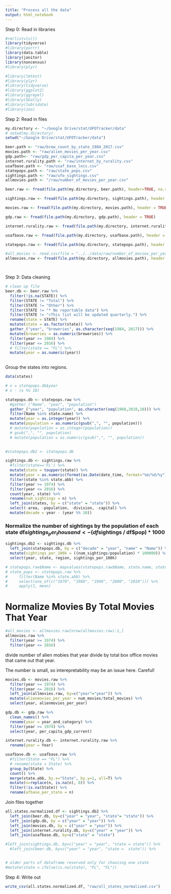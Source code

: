 ```yaml
---
title: "Process all the data"
output: html_notebook
---
```


Step 0: Read in libraries 

```r
#rm(list=ls())
library(tidyverse)
#library(purrr)
library(data.table)
library(janitor)
library(noncensus)
#library(plyr)

#library(lmtest)
#library(plyr)
#library(tidyverse)
#library(ggplot2)
#library(ggrepel)
#library(GGally)
#library(lubridate)
#library(zoo)
```


Step 2: Read in files
```r
my.directory <- "~/Google Drive/stat/UFOTracker/data"
# setwd(my.directory)
setwd("~/Google Drive/stat/UFOTracker/data")

beer.path <- "raw/brew_count_by_state_1984_2017.csv"
movies.path <- "raw/alien_movies_per_year.csv"
gdp.path<- "raw/gdp_per_capita_per_year.csv"
internet.rurality.path <- "raw/internet_by_rurality.csv"
usafbase.path <- "raw/usaf_base_locs.csv"
statepops.path <- "raw/state_pops.csv"
sightings.path <- "raw/ufo_sightings.csv"
allmovies.path <- "/raw/number_of_movies_per_year.csv"

beer.raw <- fread(file.path(my.directory, beer.path), header=TRUE, na.strings=c("*", ""))

sightings.raw <- fread(file.path(my.directory, sightings.path), header = TRUE, na.strings = c("", "Unknown", "--"))

movies.raw <- fread(file.path(my.directory, movies.path), header = TRUE)

gdp.raw <- fread(file.path(my.directory, gdp.path), header = TRUE)

internet.rurality.raw <- fread(file.path(my.directory, internet.rurality.path), header = TRUE)

usafbase.raw <- fread(file.path(my.directory, usafbase.path), header = TRUE, na.strings = c(""))

statepops.raw <- fread(file.path(my.directory, statepops.path), header = TRUE)

#all_movies <- read.csv(file = "../../data/raw/number_of_movies_per_year.csv", head = TRUE)
allmovies.raw <- fread(file.path(my.directory, allmovies.path), header = TRUE)




```


Step 3: Data cleaning  

```r
# clean up file
beer.db <- beer.raw %>% 
  filter(!is.na(STATE)) %>%
  filter(STATE != "Total") %>% 
  filter(STATE != "Other") %>% 
  filter(STATE != "* No reportable data") %>% 
  filter(STATE != "«This list will be updated quarterly.") %>% 
  rename(state = STATE) %>% 
  mutate(state = as.factor(state)) %>%
  gather_("year", "breweries", as.character(seq(1984, 2017))) %>%
  mutate(breweries = as.numeric(breweries)) %>%
  filter(year >= 1984) %>%
  filter(year <= 2016) %>%
  # filter(state == "FL") %>%
  mutate(year = as.numeric(year))
  
```

Group the states into regions.   
```r
data(states)
```

```r
# x = statepops.db$year 
# x - (x %% 10)
```

```r
statepops.db <- statepops.raw %>% 
  #gather_("Name", "year", "population")
  gather_("year", "population", as.character(seq(1960,2010,10))) %>% 
  filter(Name %in% state.name) %>% 
  mutate(year = as.integer(year)) %>% 
  mutate(population = as.numeric(gsub(",", "", population)))
  # mutate(population = as.integer(population))
  # gsub(",", "", population)
  # mutate(population = as.numeric(gsub(",", "", population))
  
```

```r
#statepops.db2 <- statepops.db 
```


```r
sightings.db <- sightings.raw %>% 
  #filter(state=='FL') %>% 
  mutate(state = toupper(state)) %>% 
  mutate(year = as.numeric(format(as.Date(date_time, format="%m/%d/%y"),"%Y"))) %>% 
  filter(state %in% state.abb) %>% 
  filter(year >= 1974) %>% 
  filter(year <= 2016) %>%
  count(year, state) %>% 
  rename(num_sightings = n) %>%
  left_join(states, by = c("state" = "state")) %>%
  select(-area, -population, -division, -capital) %>%
  mutate(decade = year - (year %% 10))

```

### Normalize the number of sightings by the population of each state df$sightings_per_thousand <- (df$sightings / df$pop) * 1000
```r
sightings.db2 <- sightings.db %>% 
  left_join(statepops.db, by = c("decade" = "year", "name" = "Name")) %>% 
  mutate(sightings_per_100k = ((num_sightings/population) * 100000)) %>% 
  select(year, state, region, sightings_per_100k)

```






```r
# statepops.raw$Name <- mapvalues(statepops.raw$Name, state.name, state.abb)
# state_pops <- statepops.raw %>%
#     filter(Name %in% state.abb) %>%
#     select(one_of(c("1970", "1980", "1990", "2000", "2010"))) %>%
#     apply(1, mean)
```











# Normalize Movies By Total Movies That Year
```r
#all_movies <- allmovies.raw[nrow(allmovies.raw):1,]
allmovies.raw %>% 
  filter(year >= 1974) %>% 
  filter(year <= 2016)

```

divide number of alien mobies that year divide by total box office movies that came out that year.

The number is small, so interepretability may be an issue here. Careful!  
```r
movies.db <- movies.raw %>% 
  filter(year >= 1974) %>% 
  filter(year <= 2016) %>% 
  left_join(allmovies.raw, by=c("year"="year")) %>% 
  mutate(alienmovies_per_year = num_movies/total_movies) %>% 
  select(year, alienmovies_per_year)
```








```r
gdp.db <- gdp.raw %>% 
  clean_names() %>% 
  rename(year = year_and_category) %>% 
  filter(year >= 1974) %>% 
  select(year, per_capita_gdp_current)
```

```r
internet.rurality.db <- internet.rurality.raw %>% 
  rename(year = Year)
```

```r
usafbase.db <- usafbase.raw %>% 
  #filter(State == "FL") %>% 
  # rename(state = State) %>% 
  group_by(State) %>%
  count() %>%
  merge(state.abb, by.x="State", by.y=1, all=T) %>%
  mutate(n=replace(n, is.na(n), 0)) %>%
  filter(!is.na(State)) %>% 
  rename(afbase_per_state = n)
``` 







Join files together
```r
all.states.normalized.df <- sightings.db2 %>% 
  left_join(beer.db, by=c("year" = "year", "state"= "state")) %>% 
  left_join(gdp.db, by = c("year" = "year")) %>%
  left_join(movies.db, by = c("year" = "year")) %>% 
  left_join(internet.rurality.db, by=c("year" = "year")) %>% 
  left_join(usafbase.db, by=c("state" = "state")
```


```r
#left_join(sightings.db, by=c("year" = "year", "state = state")) %>% 
  #left_join(beer.db, by=c("year" = "year", "state =  state")) %>% 


# older parts of dataframe reserved only for chooisng one state
#mutate(state = ifelse(is.na(state), "FL", "FL"))
```


Step 4: Write out
```r
write_csv(all.states.normalized.df, "raw/all_states_normalized.csv")
```
